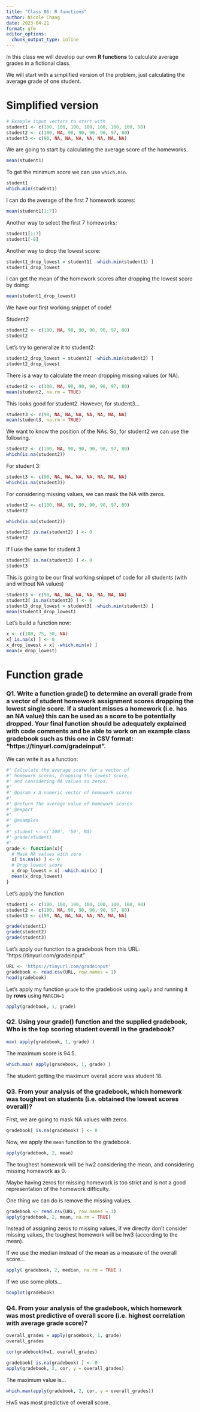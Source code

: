 ```yaml
---
title: "Class 06: R functions"
author: Nicole Chang
date: 2023-04-21
format: gfm
editor_options: 
  chunk_output_type: inline
---
```


In this class we will develop our own **R functions** to calculate average grades in a fictional class.

We will start with a simplified version of the problem, just calculating the average grade of one student.

# Simplified version

```r
# Example input vectors to start with
student1 <- c(100, 100, 100, 100, 100, 100, 100, 90)
student2 <- c(100, NA, 90, 90, 90, 90, 97, 80)
student3 <- c(90, NA, NA, NA, NA, NA, NA, NA)
```

We are going to start by calculating the average score of the homeworks.

```r
mean(student1)
```

To get the minimum score we can use `which.min`.

```r
student1
which.min(student1)
```

I can do the average of the first 7 homework scores:

```r
mean(student1[1:7])
```

Another way to select the first 7 homeworks:

```r
student1[1:7]
student1[-8]
```

Another way to drop the lowest score:

```r
student1_drop_lowest = student1[ -which.min(student1) ]
student1_drop_lowest
```

I can get the mean of the homework scores after dropping the lowest score by doing:

```r
mean(student1_drop_lowest)
```

We have our first working snippet of code!

Student2

```r
student2 <- c(100, NA, 90, 90, 90, 90, 97, 80)
student2
```

Let's try to generalize it to student2:

```r
student2_drop_lowest = student2[ -which.min(student2) ]
student2_drop_lowest
```

There is a way to calculate the mean dropping missing values (or NA).

```r
student2 <- c(100, NA, 90, 90, 90, 90, 97, 80)
mean(student2, na.rm = TRUE)
```

This looks good for student2. However, for student3...

```r
student3 <- c(90, NA, NA, NA, NA, NA, NA, NA)
mean(student3, na.rm = TRUE)
```

We want to know the position of the NAs. So, for student2 we can use the following.

```r
student2 <- c(100, NA, 90, 90, 90, 90, 97, 80)
which(is.na(student2))
```

For student 3:

```r
student3 <- c(90, NA, NA, NA, NA, NA, NA, NA)
which(is.na(student3))
```

For considering missing values, we can mask the NA with zeros.

```r
student2 <- c(100, NA, 90, 90, 90, 90, 97, 80)
student2
```

```r
which(is.na(student2))
```

```r
student2[ is.na(student2) ] <- 0
student2
```

If I use the same for student 3

```r
student3[ is.na(student3) ] <- 0
student3
```

This is going to be our final working snippet of code for all students (with and without NA values)

```r
student3 <- c(90, NA, NA, NA, NA, NA, NA, NA)
student3[ is.na(student3) ] <- 0
student3_drop_lowest = student3[ -which.min(student3) ]
mean(student3_drop_lowest)
```

Let's build a function now:

```r
x <- c(100, 75, 50, NA)
x[ is.na(x) ] <- 0
x_drop_lowest = x[ -which.min(x) ]
mean(x_drop_lowest)
```

# Function grade

### Q1. Write a function grade() to determine an overall grade from a vector of student homework assignment scores dropping the lowest single score. If a student misses a homework (i.e. has an NA value) this can be used as a score to be potentially dropped. Your final function should be adequately explained with code comments and be able to work on an example class gradebook such as this one in CSV format: "https://tinyurl.com/gradeinput".

We can write it as a function:

```r
#' Calculate the average score for a vector of
#' homework scores, dropping the lowest score, 
#' and considering NA values as zeros.
#'
#' @param x A numeric vector of homework scores
#'
#' @return The average value of homework scores
#' @export
#'
#' @examples
#' 
#' student <- c('100', '50', NA)
#' grade(student)
#' 
grade <- function(x){
  # Mask NA values with zero
  x[ is.na(x) ] <- 0
  # Drop lowest score
  x_drop_lowest = x[ -which.min(x) ]
  mean(x_drop_lowest)
}
```

Let's apply the function

```r
student1 <- c(100, 100, 100, 100, 100, 100, 100, 90)
student2 <- c(100, NA, 90, 90, 90, 90, 97, 80)
student3 <- c(90, NA, NA, NA, NA, NA, NA, NA)

grade(student1)
grade(student2)
grade(student3)
```

Let's apply our function to a gradebook from this URL: "https://tinyurl.com/gradeinput"

```r
URL <- 'https://tinyurl.com/gradeinput'
gradebook <- read.csv(URL, row.names = 1)
head(gradebook)
```

Let's apply my function `grade` to the gradebook using `apply` and running it by **rows** using `MARGIN=1`

```r
apply(gradebook, 1, grade)
```

### Q2. Using your grade() function and the supplied gradebook, Who is the top scoring student overall in the gradebook?

```r
max( apply(gradebook, 1, grade) )
```

The maximum score is 94.5.

```r
which.max( apply(gradebook, 1, grade) )
```

The student getting the maximum overall score was student 18.

### Q3. From your analysis of the gradebook, which homework was toughest on students (i.e. obtained the lowest scores overall)?

First, we are going to mask NA values with zeros.

```r
gradebook[ is.na(gradebook) ] <- 0
```

Now, we apply the `mean` function to the gradebook.

```r
apply(gradebook, 2, mean)
```

The toughest homework will be hw2 considering the mean, and considering missing homework as 0.

Maybe having zeros for missing homework is too strict and is not a good representation of the homework difficulty.

One thing we can do is remove the missing values.

```r
gradebook <- read.csv(URL, row.names = 1)
apply(gradebook, 2, mean, na.rm = TRUE)
```

Instead of assigning zeros to missing values, if we directly don't consider missing values, the toughest homework will be hw3 (according to the mean).

If we use the median instead of the mean as a measure of the overall score...

```r
apply( gradebook, 2, median, na.rm = TRUE )
```

If we use some plots...

```r
boxplot(gradebook)
```

### Q4. From your analysis of the gradebook, which homework was most predictive of overall score (i.e. highest correlation with average grade score)?

```r
overall_grades = apply(gradebook, 1, grade)
overall_grades
```

```r
cor(gradebook$hw1, overall_grades)
```

```r
gradebook[ is.na(gradebook) ] <- 0
apply(gradebook, 2, cor, y = overall_grades)
```

The maximum value is...

```r
which.max(apply(gradebook, 2, cor, y = overall_grades))
```

Hw5 was most predictive of overall score.
